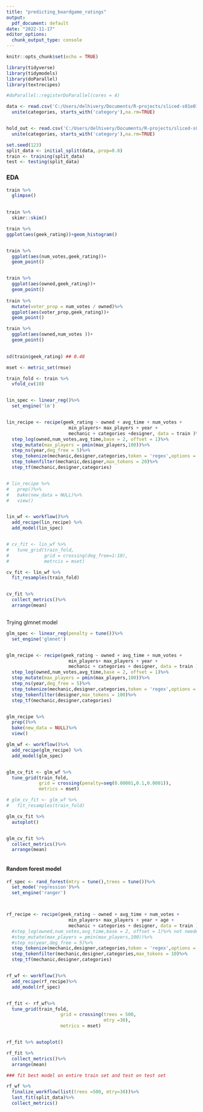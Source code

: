 ```yaml
---
title: "predicting_boardgame_ratings"
output:
  pdf_document: default
date: "2022-11-17"
editor_options:
  chunk_output_type: console
---
```


```r
knitr::opts_chunk$set(echo = TRUE)
```


```r
library(tidyverse)
library(tidymodels)
library(doParallel)
library(textrecipes)

#doParallel::registerDoParallel(cores = 4)

data <- read.csv('C:/Users/delhivery/Documents/R-projects/sliced-s01e01/train.csv') %>%
  unite(categories, starts_with('category'),na.rm=TRUE)


hold_out <- read.csv('C:/Users/delhivery/Documents/R-projects/sliced-s01e01/test.csv')%>%
  unite(categories, starts_with('category'),na.rm=TRUE)

set.seed(123)
split_data <- initial_split(data,.prop=0.8)
train <- training(split_data)
test <- testing(split_data)


```

### EDA 

```r

train %>% 
  glimpse()

  
train %>% 
  skimr::skim()

train %>%
ggplot(aes(geek_rating))+geom_histogram()


train %>% 
  ggplot(aes(num_votes,geek_rating))+
  geom_point()


train %>% 
  ggplot(aes(owned,geek_rating))+
  geom_point()
  
train %>% 
  mutate(voter_prop = num_votes / owned)%>%
  ggplot(aes(voter_prop,geek_rating))+
  geom_point()

train %>% 
  ggplot(aes(owned,num_votes ))+
  geom_point()

  
sd(train$geek_rating) ## 0.48


```


```r

mset <- metric_set(rmse)

train_fold <- train %>% 
  vfold_cv(10)


lin_spec <- linear_reg()%>%
  set_engine('lm')


lin_recipe <- recipe(geek_rating ~ owned + avg_time + num_votes + 
                       min_players+ max_players + year +
                       mechanic + categories +designer, data = train )%>%
  step_log(owned,num_votes,avg_time,base = 2, offset = 1)%>%
  step_mutate(max_players = pmin(max_players,100))%>%
  step_ns(year,deg_free = 5)%>%
  step_tokenize(mechanic,designer,categories,token = 'regex',options = list(pattern =', '))%>%
  step_tokenfilter(mechanic,designer,max_tokens = 20)%>%
  step_tf(mechanic,designer,categories)


# lin_recipe %>%
#   prep()%>%
#   bake(new_data = NULL)%>%
#   view()


lin_wf <- workflow()%>%
  add_recipe(lin_recipe) %>%
  add_model(lin_spec)


# cv_fit <- lin_wf %>%
#   tune_grid(train_fold,
#             grid = crossing(deg_free=1:10),
#             metrcis = mset)

cv_fit <- lin_wf %>%
  fit_resamples(train_fold)


cv_fit %>% 
  collect_metrics()%>%
  arrange(mean)



```


Trying glmnet model

```r

glm_spec <- linear_reg(penalty = tune())%>%
  set_engine('glmnet')


glm_recipe <- recipe(geek_rating ~ owned + avg_time + num_votes + 
                       min_players+ max_players + year +
                       mechanic + categories + designer, data = train )%>%
  step_log(owned,num_votes,avg_time,base = 2, offset = 1)%>%
  step_mutate(max_players = pmin(max_players,100))%>%
  step_ns(year,deg_free = 5)%>%
  step_tokenize(mechanic,designer,categories,token = 'regex',options = list(pattern =', '))%>%
  step_tokenfilter(designer,max_tokens = 100)%>%
  step_tf(mechanic,designer,categories)


glm_recipe %>%
  prep()%>%
  bake(new_data = NULL)%>%
  view()

glm_wf <- workflow()%>%
  add_recipe(glm_recipe) %>%
  add_model(glm_spec)


glm_cv_fit <- glm_wf %>%
  tune_grid(train_fold,
            grid = crossing(penalty=seq(0.00001,0.1,0.0001)),
            metrics = mset)

# glm_cv_fit <- glm_wf %>%
#   fit_resamples(train_fold)

glm_cv_fit %>% 
  autoplot()


glm_cv_fit %>% 
  collect_metrics()%>%
  arrange(mean)



```

#### Random forest model 


```r

rf_spec <- rand_forest(mtry = tune(),trees = tune())%>%
  set_mode('regression')%>%
  set_engine('ranger')



rf_recipe <- recipe(geek_rating ~ owned + avg_time + num_votes + 
                       min_players+ max_players + year + age +
                       mechanic + categories + designer, data = train )%>%
  #step_log(owned,num_votes,avg_time,base = 2, offset = 1)%>% not needed in RF 
  #step_mutate(max_players = pmin(max_players,100))%>%
  #step_ns(year,deg_free = 5)%>%
  step_tokenize(mechanic,designer,categories,token = 'regex',options = list(pattern =', '))%>%
  step_tokenfilter(mechanic,designer,categories,max_tokens = 10)%>%
  step_tf(mechanic,designer,categories)


rf_wf <- workflow()%>%
  add_recipe(rf_recipe)%>%
  add_model(rf_spec)


rf_fit <- rf_wf%>%
  tune_grid(train_fold,
                    grid = crossing(trees = 500,
                                    mtry =30),
                    metrics = mset)


rf_fit %>% autoplot()

rf_fit %>% 
  collect_metrics()%>%
  arrange(mean)

### fit best model on entire train set and test on test set

rf_wf %>% 
  finalize_workflow(list(trees =500, mtry=30))%>%
  last_fit(split_data)%>%
  collect_metrics()


```

